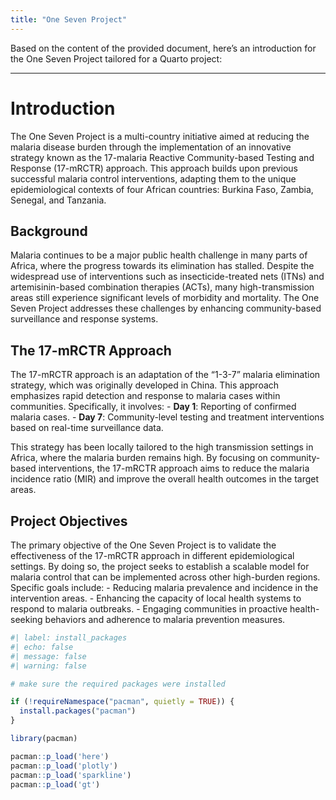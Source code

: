 ```yaml
---
title: "One Seven Project"
---
```


Based on the content of the provided document, here’s an introduction for the One Seven Project tailored for a Quarto project:

------------------------------------------------------------------------

# Introduction

The One Seven Project is a multi-country initiative aimed at reducing the malaria disease burden through the implementation of an innovative strategy known as the 17-malaria Reactive Community-based Testing and Response (17-mRCTR) approach. This approach builds upon previous successful malaria control interventions, adapting them to the unique epidemiological contexts of four African countries: Burkina Faso, Zambia, Senegal, and Tanzania.

## Background

Malaria continues to be a major public health challenge in many parts of Africa, where the progress towards its elimination has stalled. Despite the widespread use of interventions such as insecticide-treated nets (ITNs) and artemisinin-based combination therapies (ACTs), many high-transmission areas still experience significant levels of morbidity and mortality. The One Seven Project addresses these challenges by enhancing community-based surveillance and response systems.

## The 17-mRCTR Approach

The 17-mRCTR approach is an adaptation of the "1-3-7" malaria elimination strategy, which was originally developed in China. This approach emphasizes rapid detection and response to malaria cases within communities. Specifically, it involves: - **Day 1**: Reporting of confirmed malaria cases. - **Day 7**: Community-level testing and treatment interventions based on real-time surveillance data.

This strategy has been locally tailored to the high transmission settings in Africa, where the malaria burden remains high. By focusing on community-based interventions, the 17-mRCTR approach aims to reduce the malaria incidence ratio (MIR) and improve the overall health outcomes in the target areas.

## Project Objectives

The primary objective of the One Seven Project is to validate the effectiveness of the 17-mRCTR approach in different epidemiological settings. By doing so, the project seeks to establish a scalable model for malaria control that can be implemented across other high-burden regions. Specific goals include: - Reducing malaria prevalence and incidence in the intervention areas. - Enhancing the capacity of local health systems to respond to malaria outbreaks. - Engaging communities in proactive health-seeking behaviors and adherence to malaria prevention measures.

```r
#| label: install_packages
#| echo: false
#| message: false
#| warning: false

# make sure the required packages were installed

if (!requireNamespace("pacman", quietly = TRUE)) {
  install.packages("pacman")
}

library(pacman)

pacman::p_load('here')
pacman::p_load('plotly')
pacman::p_load('sparkline')
pacman::p_load('gt')
```

